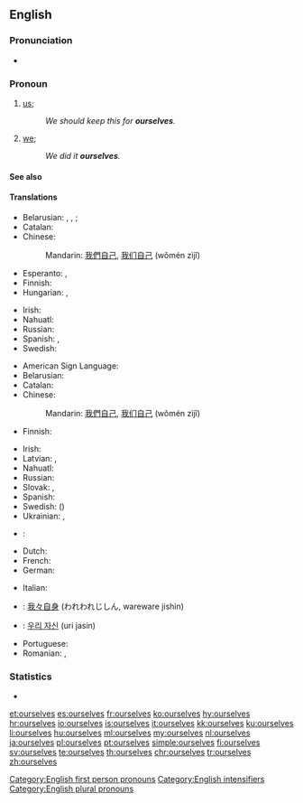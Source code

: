 ==English==

===Pronunciation===
* {{audio|en-us-ourselves.ogg|Audio (US)|lang=en}}

===Pronoun===
{{en-pron|desc=second personal plural pronoun|reflexive case of|we}}

# {{context|reflexive|lang=en}} [[us]]; {{non-gloss definition|the group including the speaker as the object of a verb or preposition when that group also is the subject.}}
#: ''We should keep this for '''ourselves'''.''
# {{context|emphatic|lang=en}} [[we]]; {{non-gloss definition|intensifies the subject as the group including the speaker, especially to indicate that no one else satisfies the predicate.}}
#: ''We did it '''ourselves'''.''

====See also====
{{English personal pronouns}}

====Translations====
{{trans-top|reflexive: us}}
* Belarusian: {{t|be|сябе́|sc=Cyrl}} {{qualifier|accusative, genitive}}, {{t|be|[[сябе#Belarusian|сабе́]]|sc=Cyrl}} {{qualifier|dative, locative}}, {{t|be|[[сябе#Belarusian|сабо́й]]|sc=Cyrl}} {{qualifier|instrumental}}; {{t|be|-цца|tr=-cca|sc=Cyrl}} {{qualifier|verb ending}}
* Catalan: {{t|ca|ens}}
* Chinese:
*: Mandarin: [[我們]][[自己]], [[我们]][[自己]] (wǒmén zìjǐ)
* Esperanto: {{t+|eo|ni}}, {{t+|eo|nin}}
* Finnish: {{t+|fi|itsemme}}
* Hungarian: {{t|hu|magunk}}, {{t|hu|magunkat}} {{qualifier|accusative}}
{{trans-mid}}
* Irish: {{t|ga|sinn féin}}
* Nahuatl: {{t|nah|tehhuān}}
* Russian: {{t+|ru|себя́|tr=sebjá}}
* Spanish: {{t+|es|nos}}, {{t+|es|nosotros}}
* Swedish: {{t|sv|oss själva}}
{{trans-bottom}}

{{trans-top|emphatic: we}}
* American Sign Language: {{t|ase|A@IpsiChest-RadialBack A@ContraChest-RadialBack}}
* Belarusian: {{t|be|[[мы#Belarusian|мы]] [[сам#Belarusian|са́мі]]|sc=Cyrl}}
* Catalan: {{t|ca|mateix|alt=mateixos}}
* Chinese:
*: Mandarin: [[我們]][[自己]], [[我们]][[自己]] (wǒmén zìjǐ)
* Finnish: {{t+|fi|itse}}
{{trans-mid}}
* Irish: {{t|ga|sinn féin}}
* Latvian: {{t|lv|mēs paši|m-p}}, {{t|lv|mēs pašas|f-p}}
* Nahuatl: {{t|nah|tehhuāntin}}
* Russian: {{t+|ru|са́ми|tr=sámi}}
* Slovak: {{t|sk|my sami}}, {{t|sk|my same}}
* Spanish: {{t+|es|mismo|alt=nosotros mismos}}
* Swedish: ({{t+|sv|vi}}) {{t+|sv|själva}}
* Ukrainian: {{t|uk|ми сами́|sc=Cyrl}}, {{t|uk|ми самі́|sc=Cyrl}}
{{trans-bottom}}

{{checktrans-top}}
* {{ttbc|ar}}: {{l|ar|انفسنا}} {{IPAchar|(anfúsana)}}
* Dutch: {{t-check|nl|onszelf}}
* French: {{t-check|fr|nous-mêmes}}
* German: {{t-check|de|wir selbst}}
{{trans-mid}}
* Italian: {{t-check|it|noi stessi}}
* {{ttbc|ja}}: [[我々自身]] (われわれじしん, wareware jishin)
* {{ttbc|ko}}: [[우리 자신]] (uri jasin)
* Portuguese: {{t-check|pt|nós mesmos}}
* Romanian: {{t-check|ro|înșine|m}}, {{t-check|ro|însene|f}}
{{trans-bottom}}

===Statistics===
* {{rank|offer|promise|obliged|911|ourselves|pale|happiness|religion}}

[[Category:English first person pronouns]]
[[Category:English intensifiers]]
[[Category:English plural pronouns]]

[[et:ourselves]]
[[es:ourselves]]
[[fr:ourselves]]
[[ko:ourselves]]
[[hy:ourselves]]
[[hr:ourselves]]
[[io:ourselves]]
[[is:ourselves]]
[[it:ourselves]]
[[kk:ourselves]]
[[ku:ourselves]]
[[li:ourselves]]
[[hu:ourselves]]
[[ml:ourselves]]
[[my:ourselves]]
[[nl:ourselves]]
[[ja:ourselves]]
[[pl:ourselves]]
[[pt:ourselves]]
[[simple:ourselves]]
[[fi:ourselves]]
[[sv:ourselves]]
[[te:ourselves]]
[[th:ourselves]]
[[chr:ourselves]]
[[tr:ourselves]]
[[zh:ourselves]]